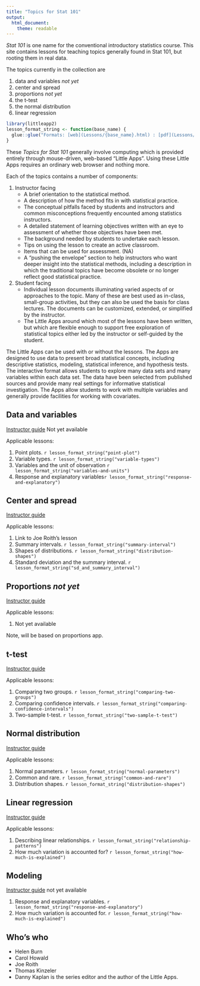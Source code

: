 ```yaml
---
title: "Topics for Stat 101"
output: 
  html_document:
    theme: readable
---
```


*Stat 101* is one name for the conventional introductory statistics course. This site contains lessons for teaching topics generally found in Stat 101, but rooting them in real data. 

The topics currently in the collection are

#. data and variables *not yet*
#. center and spread
#. proportions *not yet*
#. the t-test
#. the normal distribution
#. linear regression

```r
library(littleapp2)
lesson_format_string <- function(base_name) {
  glue::glue("Formats: [web](Lessons/{base_name}.html) : [pdf](Lessons/{base_name}.pdf) : [word](Lessons/{base_name}.docx) : [Rmd](Lessons/{base_name}.Rmd)")
}
```

These *Topics for Stat 101* generally involve computing which is provided entirely through mouse-driven, web-based "Little Apps". Using these Little Apps requires an ordinary web browser and nothing more.

Each of the topics contains a number of components:

1. Instructor facing
    - A brief orientation to the statistical method.
    - A description of how the method fits in with statistical practice.
    - The conceptual pitfalls faced by students and instructors and common misconceptions frequently encounted among statistics instructors.
    - A detailed statement of learning objectives written with an eye to assessment of whether those objectives have been met.
    - The background needed by students to undertake each lesson.
    - Tips on using the lesson to create an active classroom.
    - Items that can be used for assessment. (NA)
    - A "pushing the envelope" section to help instructors who want deeper insight into the statistical methods, including a description in which the traditional topics have become obsolete or no longer reflect good statistical practice.
    

2. Student facing
    - Individual lesson documents illuminating varied aspects of or approaches to the topic. Many of these are best used as in-class, small-group activities, but they can also be used  the basis for class lectures. The documents can be customized, extended, or simplified by the instructor.
    - The Little Apps around which most of the lessons have been written, but which are flexible enough to support free exploration of statistical topics either led by the instructor or self-guided by the student.


The Little Apps can be used with or without the lessons. The Apps are designed to use data to present broad statistical concepts, including descriptive statistics, modeling, statistical inference, and hypothesis tests. The interactive format allows students to explore many data sets and many variables within each data set. The data have been selected from published sources and provide many real settings for informative statistical investigation. The Apps allow students to work with multiple variables and generally provide facilities for working with covariates. 


## Data and variables 

[Instructor guide](???) Not yet available

Applicable lessons:

#. Point plots. `r lesson_format_string("point-plot")`
#. Variable types. `r lesson_format_string("variable-types")`
#. Variables and the unit of observation `r lesson_format_string("variables-and-units")`
#. Response and explanatory variables`r lesson_format_string("response-and-explanatory")`


## Center and spread

[Instructor guide](center-spread/instructions-center-spread.Rmd)

Applicable lessons:

#. Link to Joe Roith's lesson
#. Summary intervals. `r lesson_format_string("summary-interval")`
#. Shapes of distributions. `r lesson_format_string("distribution-shapes")`
#. Standard deviation and the summary interval. `r lesson_format_string("sd_and_summary_interval")`




## Proportions *not yet*

[Instructor guide]()

Applicable lessons:

#. Not yet available

Note, will be based on proportions app.

## t-test

[Instructor guide](two-sample-t-test/instructions-two-sample-t-test.Rmd)

Applicable lessons:

#. Comparing two groups. `r lesson_format_string("comparing-two-groups")`
#. Comparing confidence intervals. `r lesson_format_string("comparing-confidence-intervals")`
#. Two-sample t-test. `r lesson_format_string("two-sample-t-test")`

## Normal distribution

[Instructor guide](normal-distribution/instructions-normal-distribution.Rmd)

Applicable lessons:


#. Normal parameters. `r lesson_format_string("normal-parameters")`
#. Common and rare. `r lesson_format_string("common-and-rare")`
#. Distribution shapes. `r lesson_format_string("distribution-shapes")`

## Linear regression

[Instructor guide](linear-regression/instructions-linear-regression.Rmd)

Applicable lessons:

#. Describing linear relationships. `r lesson_format_string("relationship-patterns")`
#. How much variation is accounted for? `r lesson_format_string("how-much-is-explained")`

## Modeling 

[Instructor guide]() not yet available

#. Response and explanatory variables. `r lesson_format_string("response-and-explanatory")`
#. How much variation is accounted for. `r lesson_format_string("how-much-is-explained")`




















## Who's who

- Helen Burn
- Carol Howald
- Joe Roith
- Thomas Kinzeler
- Danny Kaplan is the series editor and the author of the Little Apps.